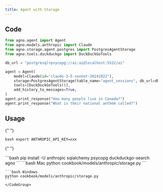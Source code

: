 ```yaml
---
title: Agent with Storage
---
```


## Code

```python cookbook/models/anthropic/storage.py
from agno.agent import Agent
from agno.models.anthropic import Claude
from agno.storage.agent.postgres import PostgresAgentStorage
from agno.tools.duckduckgo import DuckDuckGoTools

db_url = "postgresql+psycopg://ai:ai@localhost:5532/ai"

agent = Agent(
    model=Claude(id="claude-3-5-sonnet-20241022"),
    storage=PostgresAgentStorage(table_name="agent_sessions", db_url=db_url),
    tools=[DuckDuckGoTools()],
    add_history_to_messages=True,
)
agent.print_response("How many people live in Canada?")
agent.print_response("What is their national anthem called?")
```

## Usage

<Steps>
  <Snippet file="create-venv-step.mdx" />

{" "}

<Step title="Set your API key">```bash export ANTHROPIC_API_KEY=xxx ```</Step>

{" "}

<Step title="Install libraries">
  ```bash pip install -U anthropic sqlalchemy psycopg duckduckgo-search agno ```
</Step>

  <Step title="Run Agent">
    <CodeGroup>
    ```bash Mac
    python cookbook/models/anthropic/storage.py
    ```

    ```bash Windows
    python cookbook/models/anthropic/storage.py
    ```
    </CodeGroup>

  </Step>
</Steps>
